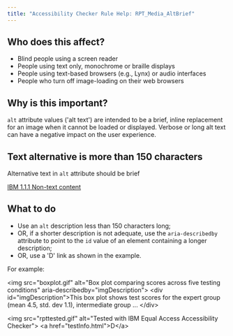 ```yaml
---
title: "Accessibility Checker Rule Help: RPT_Media_AltBrief"
---
```


<div className="toolHelp">
<Row>
<Column colLg={5} colMd={3} colSm={4} className="toolLeft">

## Who does this affect?

 * Blind people using a screen reader
 * People using text only, monochrome or braille displays
 * People using text-based browsers (e.g., Lynx) or audio interfaces
 * People who turn off image-loading on their web browsers

## Why is this important?

`alt` attribute values ('alt text') are intended to be a brief, inline replacement for an image when it cannot be loaded or displayed. Verbose or long alt text can have a negative impact on the user experience.

</Column>
<Column colLg={11} colMd={5} colSm={4} className="toolMain">

<div id="locLevel"></div>

## Text alternative is more than 150 characters
Alternative text in `alt` attribute should be brief

[IBM 1.1.1 Non-text content](http://www.ibm.com/able/guidelines/ci162/non_text_content.html)

<div id="locSnippet"></div>

## What to do

 * Use an `alt` description less than 150 characters long;
 * OR, if a shorter description is not adequate, use the `aria-describedby` attribute to point to the `id` value of an element containing a longer description;
 * OR, use a 'D' link as shown in the example.

 For example:

<CodeSnippet type="multi" light={true}>&lt;img src="boxplot.gif" alt="Box plot comparing scores across five testing conditions" aria-describedby="imgDescription"&gt;
&lt;div id="imgDescription"&gt;This box plot shows test scores for the expert group (mean 4.5, std. dev 1.1), intermediate group ... &lt;/div&gt;

&lt;img src="rpttested.gif" alt="Tested with IBM Equal Access Accessibility Checker"&gt;
&lt;a href="testInfo.html"&gt;D&lt;/a&gt;</CodeSnippet>

</Column>
</Row>
</div>
